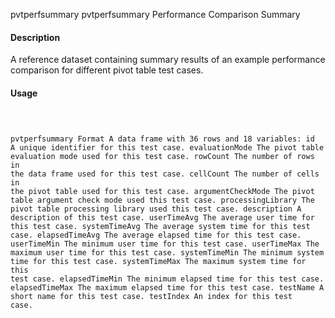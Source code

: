 pvtperfsummary
pvtperfsummary
Performance Comparison Summary

#### Description

A reference dataset containing summary results of an example performance comparison for different
pivot table test cases.

#### Usage
<pre><code>

pvtperfsummary
Format
A data frame with 36 rows and 18 variables:
id A unique identifier for this test case.
evaluationMode The pivot table evaluation mode used for this test case.
rowCount The number of rows in the data frame used for this test case.
cellCount The number of cells in the pivot table used for this test case.
argumentCheckMode The pivot table argument check mode used this test case.
processingLibrary The pivot table processing library used this test case.
description A description of this test case.
userTimeAvg The average user time for this test case.
systemTimeAvg The average system time for this test case.
elapsedTimeAvg The average elapsed time for this test case.
userTimeMin The minimum user time for this test case.
userTimeMax The maximum user time for this test case.
systemTimeMin The minimum system time for this test case.
systemTimeMax The maximum system time for this test case.
elapsedTimeMin The minimum elapsed time for this test case.
elapsedTimeMax The maximum elapsed time for this test case.
testName A short name for this test case.
testIndex An index for this test case.
